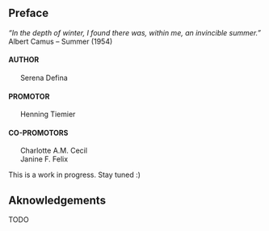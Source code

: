## Preface {.unnumbered}

::: {.quotify}
*"In the depth of winter, I found there was, within me, an invincible summer."*<br>
Albert Camus – Summer (1954)
:::

#### AUTHOR
|       Serena Defina

#### PROMOTOR
|       Henning Tiemier

#### CO-PROMOTORS
|       Charlotte A.M. Cecil
|       Janine F. Felix

:::{.callout-note}
This is a work in progress. Stay tuned :)
:::

\newpage

## Aknowledgements 
TODO